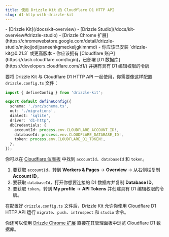 ```yaml
---
title: 使用 Drizzle Kit 的 Cloudflare D1 HTTP API
slug: d1-http-with-drizzle-kit
---
```



<Prerequisites>
- [Drizzle Kit](/docs/kit-overview)
- [Drizzle Studio](/docs/kit-overview#drizzle-studio)
- [Drizzle Chrome 扩展](https://chromewebstore.google.com/detail/drizzle-studio/mjkojjodijpaneehkgmeckeljgkimnmd)
- 你应该已安装 `drizzle-kit@0.21.3` 或更高版本
- 你应该拥有 [Cloudflare 账户](https://dash.cloudflare.com/login)，已部署 [D1 数据库](https://developers.cloudflare.com/d1/) 并拥有具有 D1 编辑权限的令牌
</Prerequisites>

要将 Drizzle Kit 与 Cloudflare D1 HTTP API 一起使用，你需要像这样配置 `drizzle.config.ts` 文件：

```ts copy filename="drizzle.config.ts" {7, 9-11}
import { defineConfig } from 'drizzle-kit';

export default defineConfig({
  schema: './src/schema.ts',
  out: './migrations',
  dialect: 'sqlite',
  driver: 'd1-http',
  dbCredentials: {
    accountId: process.env.CLOUDFLARE_ACCOUNT_ID!,
    databaseId: process.env.CLOUDFLARE_DATABASE_ID!,
    token: process.env.CLOUDFLARE_D1_TOKEN!,
  },
});
```

你可以在 [Cloudflare 仪表板](https://dash.cloudflare.com/login?) 中找到 `accountId`、`databaseId` 和 `token`。

1. 要获取 `accountId`，转到 **Workers & Pages** -> **Overview** -> 从右侧栏复制 **Account ID**。
2. 要获取 `databaseId`，打开你想要连接的 D1 数据库并复制 **Database ID**。
3. 要获取 `token`，转到 **My profile** -> **API Tokens** 并创建具有 D1 编辑权限的令牌。

在配置好 `drizzle.config.ts` 文件后，Drizzle Kit 允许你使用 Cloudflare D1 HTTP API 运行 `migrate`、`push`、`introspect` 和 `studio` 命令。

你还可以使用 [Drizzle Chrome 扩展](https://chromewebstore.google.com/detail/drizzle-studio/mjkojjodijpaneehkgmeckeljgkimnmd) 直接在其管理面板中浏览 Cloudflare D1 数据库。

